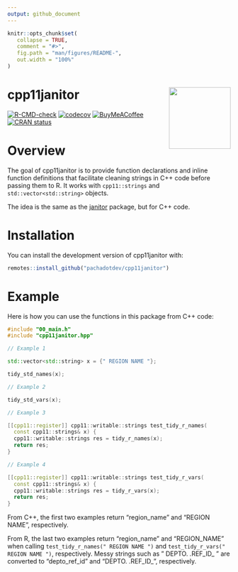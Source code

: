 ```yaml
---
output: github_document
---
```


<!-- README.md is generated from README.Rmd. Please edit that file -->

```r
knitr::opts_chunk$set(
   collapse = TRUE,
   comment = "#>",
   fig.path = "man/figures/README-",
   out.width = "100%"
)
```

# cpp11janitor <img src="man/figures/logo.svg" align="right" height="139" alt="" />

<!-- badges: start -->
[![R-CMD-check](https://github.com/pachadotdev/cpp11janitor/actions/workflows/R-CMD-check.yaml/badge.svg)](https://github.com/pachadotdev/cpp11janitor/actions/workflows/R-CMD-check.yaml)
[![codecov](https://codecov.io/gh/pachadotdev/cpp11janitor/graph/badge.svg?token=mWfiUCgfNu)](https://app.codecov.io/gh/pachadotdev/cpp11janitor)
[![BuyMeACoffee](https://raw.githubusercontent.com/pachadotdev/buymeacoffee-badges/main/bmc-donate-white.svg)](https://buymeacoffee.com/pacha)
[![CRAN status](https://www.r-pkg.org/badges/version/cpp11janitor)](https://CRAN.R-project.org/package=cpp11janitor)
<!-- badges: end -->

# Overview

The goal of cpp11janitor is to provide function declarations and inline
function definitions that facilitate cleaning strings in C++ code before passing
them to R. It works with `cpp11::strings` and `std::vector<std::string>`
objects.

The idea is the same as the [janitor](https://cran.r-project.org/package=janitor) package, but for C++ code.

# Installation

You can install the development version of cpp11janitor with:

``` r
remotes::install_github("pachadotdev/cpp11janitor")
```

# Example

Here is how you can use the functions in this package from C++ code:

```cpp
#include "00_main.h"
#include "cpp11janitor.hpp"

// Example 1

std::vector<std::string> x = {" REGION NAME "};

tidy_std_names(x);

// Example 2

tidy_std_vars(x);

// Example 3

[[cpp11::register]] cpp11::writable::strings test_tidy_r_names(
  const cpp11::strings& x) {
  cpp11::writable::strings res = tidy_r_names(x);
  return res;
}

// Example 4

[[cpp11::register]] cpp11::writable::strings test_tidy_r_vars(
  const cpp11::strings& x) {
  cpp11::writable::strings res = tidy_r_vars(x);
  return res;
}
```

From C++, the first two examples return "region_name" and "REGION NAME",
respectively.

From R, the last two examples return "region_name" and "REGION_NAME" when
calling `test_tidy_r_names(" REGION NAME ")` and
`test_tidy_r_vars(" REGION NAME ")`, respectively. Messy strings such as
"  DEPTO. .REF_ID_ " are converted to "depto_ref_id" and "DEPTO. .REF_ID_",
respectively.

